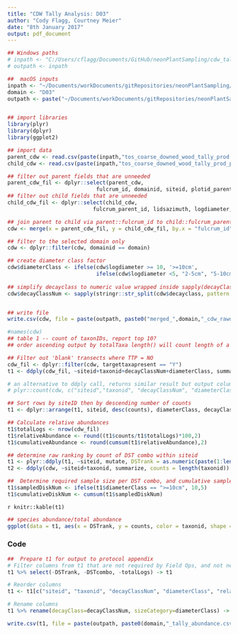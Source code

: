```yaml
---
title: "CDW Tally Analysis: D03"
author: "Cody Flagg, Courtney Meier"
date: "8th January 2017"
output: pdf_document
---
```


```r
## Windows paths
# inpath <- "C:/Users/cflagg/Documents/GitHub/neonPlantSampling/cdw_tally_analysis/D07/"
# outpath <- inpath

##  macOS inputs
inpath <- "~/Documents/workDocuments/gitRepositories/neonPlantSampling/cdw_tally_analysis/fulcrumData_20170107/"
domain <- "D03"
outpath <- paste("~/Documents/workDocuments/gitRepositories/neonPlantSampling/cdw_tally_analysis/", domain, sep="")


## import libraries
library(plyr)
library(dplyr)
library(ggplot2)

## import data
parent_cdw <- read.csv(paste(inpath,"tos_coarse_downed_wood_tally_prod.csv",sep=""), header=TRUE)
child_cdw <- read.csv(paste(inpath,"tos_coarse_downed_wood_tally_prod_per_plot_azimuth_log.csv",sep=""), header=TRUE)

```


```r
## filter out parent fields that are unneeded
parent_cdw_fil <- dplyr::select(parent_cdw, 
                            fulcrum_id, domainid, siteid, plotid_parent, tallydate, volumefactor, particle_count)
## filter out child fields that are unneeded
child_cdw_fil <- dplyr::select(child_cdw, 
                           fulcrum_parent_id, lidsazimuth, logdiameter, taxonid, decayclass, logid_ingest, logdistance, loglength, acceptedtaxonid, targettaxapresent)

## join parent to child via parent::fulcrum_id to child::fulcrum_parent_id
cdw <- merge(x = parent_cdw_fil, y = child_cdw_fil, by.x = "fulcrum_id", by.y = "fulcrum_parent_id", all.y = TRUE)

## filter to the selected domain only
cdw <- dplyr::filter(cdw, domainid == domain)

## create diameter class factor
cdw$diameterClass <- ifelse(cdw$logdiameter >= 10, '>=10cm', 
                            ifelse(cdw$logdiameter <5, "2-5cm", "5-10cm"))
 
## simplify decayclass to numeric value wrapped inside sapply(decayClassNum, "[[", 1) e.g. 'return first element of each list member'
cdw$decayClassNum <- sapply(stringr::str_split(cdw$decayclass, pattern = " "),"[[", 1)


## write file
write.csv(cdw, file = paste(outpath, paste0("merged_",domain,"_cdw_rawdata.csv", sep=""), sep = "/"))

```

```r
#names(cdw)
## table 1 -- count of taxonIDs, report top 10?
## order ascending output by totalTaxa length() will count length of a vector

## Filter out 'blank' transects where TTP = NO
cdw_fil <- dplyr::filter(cdw, targettaxapresent == "Y")
t1 <- ddply(cdw_fil, ~siteid+taxonid+decayClassNum+diameterClass, summarize, counts = length(taxonid))

# an alternative to ddply call, returns similar result but output column name is defaulted
# plyr::count(cdw, c("siteid","taxonid", "decayClassNum", "diameterClass"))

## Sort rows by siteID then by descending number of counts
t1 <- dplyr::arrange(t1, siteid, desc(counts), diameterClass, decayClassNum, taxonid)

## Calculate relative abundances
t1$totalLogs <- nrow(cdw_fil)
t1$relativeAbundance <- round((t1$counts/t1$totalLogs)*100,2)
t1$cumulativeAbundance <- round(cumsum(t1$relativeAbundance),2)

## determine raw ranking by count of DST combo within siteid
t1 <- plyr::ddply(t1, ~siteid, mutate, DSTrank = as.numeric(paste(1:length(counts))), DSTcombo = paste0(taxonid,"_", decayClassNum,"_",diameterClass))
t2 <- ddply(cdw, ~siteid+taxonid, summarize, counts = length(taxonid))

##  Determine required sample size per DST combo, and cumulative sample size
t1$sampledDiskNum <- ifelse(t1$diameterClass == ">=10cm", 10,5)
t1$cumulativeDiskNum <- cumsum(t1$sampledDiskNum)

```

`r knitr::kable(t1)`

```r
## species abundance/total abundance
ggplot(data = t1, aes(x = DSTrank, y = counts, color = taxonid, shape = diameterClass, size = decayClassNum)) + geom_point() + facet_wrap(~siteid) + labs(title = "Rank Abundance of decayClass x sizeCategory x taxonID (DST)")
```

### Code

```r
##  Prepare t1 for output to protocol appendix
# Filter columns from t1 that are not required by Field Ops, and not needed in protocol appendix
t1 %>% select(-DSTrank, -DSTcombo, -totalLogs) -> t1

# Reorder columns
t1 <- t1[c("siteid", "taxonid", "decayClassNum", "diameterClass", "relativeAbundance", "cumulativeAbundance", "sampledDiskNum", "cumulativeDiskNum")]

# Rename columns
t1 %>% rename(decayClass=decayClassNum, sizeCategory=diameterClass) -> t1

write.csv(t1, file = paste(outpath, paste0(domain,"_tally_abundance.csv"), sep = "/"), row.names = F)
```

```r
```

```r
```

```r
```

```r
```
